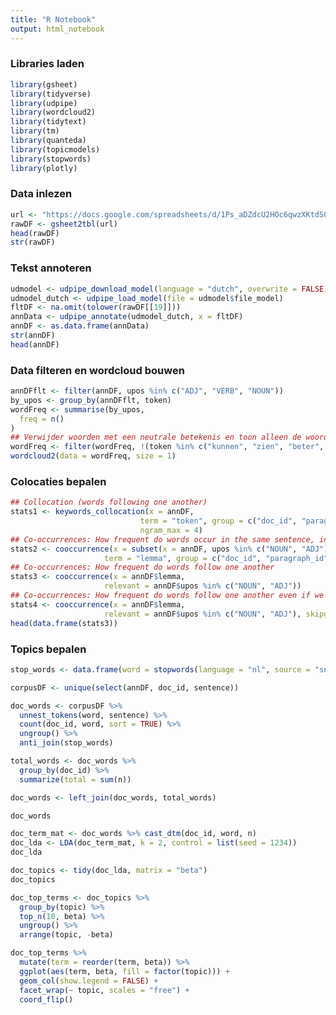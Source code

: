 ```yaml
---
title: "R Notebook"
output: html_notebook
---
```


### Libraries laden

```r
library(gsheet)
library(tidyverse)
library(udpipe)
library(wordcloud2)
library(tidytext)
library(tm)
library(quanteda)
library(topicmodels)
library(stopwords)
library(plotly)
```

### Data inlezen

```r
url <- "https://docs.google.com/spreadsheets/d/1Ps_aDZdcU2HOc6qwzXKtdS0jcpXCgLESVeiC6JN_VEk/edit?usp=sharing"
rawDF <- gsheet2tbl(url)
head(rawDF)
str(rawDF)
```
### Tekst annoteren
```r
udmodel <- udpipe_download_model(language = "dutch", overwrite = FALSE)
udmodel_dutch <- udpipe_load_model(file = udmodel$file_model)
fltDF <- na.omit(tolower(rawDF[[19]]))
annData <- udpipe_annotate(udmodel_dutch, x = fltDF)
annDF <- as.data.frame(annData)
str(annDF)
head(annDF)
```

### Data filteren en wordcloud bouwen
```r
annDFflt <- filter(annDF, upos %in% c("ADJ", "VERB", "NOUN"))
by_upos <- group_by(annDFflt, token)
wordFreq <- summarise(by_upos,
  freq = n()
)
## Verwijder woorden met een neutrale betekenis en toon alleen de woorden die vaker dan 10 keer voorkomen.
wordFreq <- filter(wordFreq, !(token %in% c("kunnen", "zien", "beter", "kan", "staat", "staan", "komen", "moet")), freq > 5)
wordcloud2(data = wordFreq, size = 1)
```

### Colocaties bepalen
```r
## Collocation (words following one another)
stats1 <- keywords_collocation(x = annDF, 
                             term = "token", group = c("doc_id", "paragraph_id", "sentence_id"),
                             ngram_max = 4)
## Co-occurrences: How frequent do words occur in the same sentence, in this case only nouns or adjectives
stats2 <- cooccurrence(x = subset(x = annDF, upos %in% c("NOUN", "ADJ")), 
                     term = "lemma", group = c("doc_id", "paragraph_id", "sentence_id"))
## Co-occurrences: How frequent do words follow one another
stats3 <- cooccurrence(x = annDF$lemma, 
                     relevant = annDF$upos %in% c("NOUN", "ADJ"))
## Co-occurrences: How frequent do words follow one another even if we would skip 2 words in between
stats4 <- cooccurrence(x = annDF$lemma, 
                     relevant = annDF$upos %in% c("NOUN", "ADJ"), skipgram = 2)
head(data.frame(stats3))
```

### Topics bepalen
```r
stop_words <- data.frame(word = stopwords(language = "nl", source = "snowball"))

corpusDF <- unique(select(annDF, doc_id, sentence))

doc_words <- corpusDF %>%
  unnest_tokens(word, sentence) %>%
  count(doc_id, word, sort = TRUE) %>%
  ungroup() %>%
  anti_join(stop_words)

total_words <- doc_words %>% 
  group_by(doc_id) %>% 
  summarize(total = sum(n))

doc_words <- left_join(doc_words, total_words)

doc_words

doc_term_mat <- doc_words %>% cast_dtm(doc_id, word, n)
doc_lda <- LDA(doc_term_mat, k = 2, control = list(seed = 1234))
doc_lda

doc_topics <- tidy(doc_lda, matrix = "beta")
doc_topics
```

```r
doc_top_terms <- doc_topics %>%
  group_by(topic) %>%
  top_n(10, beta) %>%
  ungroup() %>%
  arrange(topic, -beta)

doc_top_terms %>%
  mutate(term = reorder(term, beta)) %>%
  ggplot(aes(term, beta, fill = factor(topic))) +
  geom_col(show.legend = FALSE) +
  facet_wrap(~ topic, scales = "free") +
  coord_flip()
```

